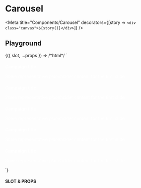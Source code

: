 
# Carousel

<Meta title="Components/Carousel" decorators={[story => `<div class="canvas">${story()}</div>`]} />

## Playground

<Canvas withToolbar={true}>
  <Story
    name="Playground"
    argTypes={{
      buttons: {
        name: 'data-buttons',
        type: { name: 'boolean' }
      },
      indicators: {
        name: 'data-indicators',
        type: { name: 'boolean' }
      },
      timeout: {
        name: 'data-timeout',
        type: { name: 'number' }
      },
      textAlign: {
        name: 'data-text-align',
        type: { name: 'string' },
        control: { type: 'select' },
        options: ['left', 'center', 'right']
      },
      textPosition: {
        name: 'data-text-position',
        type: { name: 'string' },
        control: { type: 'select' },
        options: ['top', 'middle', 'bottom']
      }
    }}
    args={{
      indicators: true,
      buttons: true,
      timeout: 8000,
      textAlign: 'center',
      textPosition: 'bottom'
    }}>
    {({ slot, ...props }) => /*html*/ `
        <style>
          .title {
            font-size: var(--text-xl);
            line-height: var(--line-spacing-xl);
            color: white;
          }
          .subtitle {
            font-size: var(--text-xs);
            line-height: var(--line-spacing-xs);
            color: white;
          }
        </style>
        <ui-carousel
          ${props.indicators ? 'data-indicators' : ''}
          ${props.buttons ? 'data-buttons' : ''}
          ${props.timeout ? `data-timeout="${props.timeout}"` : ''}>
          <ui-carousel-item data-src="https://picsum.photos/id/400/800/300"
            ${props.textAlign ? `data-text-align="${props.textAlign}"` : ''}
            ${props.textPosition ? `data-text-position="${props.textPosition}"` : ''}>
            <h2 class="title">Campaign title</h2>
            <p class="subtitle">Some representative placeholder content for the first slide</p>
          </ui-carousel-item>
          <ui-carousel-item data-src="https://picsum.photos/id/405/800/300"
              ${props.textAlign ? `data-text-align="${props.textAlign}"` : ''}
              ${props.textPosition ? `data-text-position="${props.textPosition}"` : ''}>
            <h2 class="title">Campaign title</h2>
            <p class="subtitle">Some representative placeholder content for the first slide</p>
          </ui-carousel-item>
          <ui-carousel-item data-src="https://picsum.photos/id/402/800/300"
              ${props.textAlign ? `data-text-align="${props.textAlign}"` : ''}
              ${props.textPosition ? `data-text-position="${props.textPosition}"` : ''}>
            <h2 class="title">Campaign title</h2>
            <p class="subtitle">Some representative placeholder content for the first slide</p>
          </ui-carousel-item>
          <ui-carousel-item data-src="https://picsum.photos/id/403/800/300"
              ${props.textAlign ? `data-text-align="${props.textAlign}"` : ''}
              ${props.textPosition ? `data-text-position="${props.textPosition}"` : ''}>
            <h2 class="title">Campaign title</h2>
            <p class="subtitle">Some representative placeholder content for the first slide</p>
          </ui-carousel-item>
          <ui-carousel-item data-src="https://picsum.photos/id/404/800/300"
              ${props.textAlign ? `data-text-align="${props.textAlign}"` : ''}
              ${props.textPosition ? `data-text-position="${props.textPosition}"` : ''}>
            <h2 class="title">Campaign title</h2>
            <p class="subtitle">Some representative placeholder content for the first slide</p>
          </ui-carousel-item>
        </ui-carousel>
    `}
  </Story>
</Canvas>

#### SLOT & PROPS

<ArgsTable story="Playground" />
